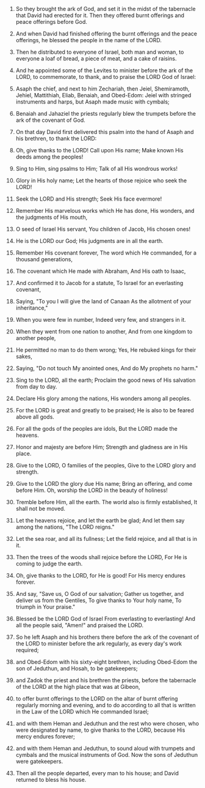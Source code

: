 1. So they brought the ark of God, and set it in the midst of the tabernacle that David had erected for it. Then they offered burnt offerings and peace offerings before God.

2. And when David had finished offering the burnt offerings and the peace offerings, he blessed the people in the name of the LORD.

3. Then he distributed to everyone of Israel, both man and woman, to everyone a loaf of bread, a piece of meat, and a cake of raisins.

4. And he appointed some of the Levites to minister before the ark of the LORD, to commemorate, to thank, and to praise the LORD God of Israel:

5. Asaph the chief, and next to him Zechariah, then Jeiel, Shemiramoth, Jehiel, Mattithiah, Eliab, Benaiah, and Obed-Edom: Jeiel with stringed instruments and harps, but Asaph made music with cymbals;

6. Benaiah and Jahaziel the priests regularly blew the trumpets before the ark of the covenant of God.

7. On that day David first delivered this psalm into the hand of Asaph and his brethren, to thank the LORD:

8. Oh, give thanks to the LORD! Call upon His name; Make known His deeds among the peoples!

9. Sing to Him, sing psalms to Him; Talk of all His wondrous works!

10. Glory in His holy name; Let the hearts of those rejoice who seek the LORD!

11. Seek the LORD and His strength; Seek His face evermore!

12. Remember His marvelous works which He has done, His wonders, and the judgments of His mouth,

13. O seed of Israel His servant, You children of Jacob, His chosen ones!

14. He is the LORD our God; His judgments are in all the earth.

15. Remember His covenant forever, The word which He commanded, for a thousand generations,

16. The covenant which He made with Abraham, And His oath to Isaac,

17. And confirmed it to Jacob for a statute, To Israel for an everlasting covenant,

18. Saying, "To you I will give the land of Canaan As the allotment of your inheritance,"

19. When you were few in number, Indeed very few, and strangers in it.

20. When they went from one nation to another, And from one kingdom to another people,

21. He permitted no man to do them wrong; Yes, He rebuked kings for their sakes,

22. Saying, "Do not touch My anointed ones, And do My prophets no harm."

23. Sing to the LORD, all the earth; Proclaim the good news of His salvation from day to day.

24. Declare His glory among the nations, His wonders among all peoples.

25. For the LORD is great and greatly to be praised; He is also to be feared above all gods.

26. For all the gods of the peoples are idols, But the LORD made the heavens.

27. Honor and majesty are before Him; Strength and gladness are in His place.

28. Give to the LORD, O families of the peoples, Give to the LORD glory and strength.

29. Give to the LORD the glory due His name; Bring an offering, and come before Him. Oh, worship the LORD in the beauty of holiness!

30. Tremble before Him, all the earth. The world also is firmly established, It shall not be moved.

31. Let the heavens rejoice, and let the earth be glad; And let them say among the nations, "The LORD reigns."

32. Let the sea roar, and all its fullness; Let the field rejoice, and all that is in it.

33. Then the trees of the woods shall rejoice before the LORD, For He is coming to judge the earth.

34. Oh, give thanks to the LORD, for He is good! For His mercy endures forever.

35. And say, "Save us, O God of our salvation; Gather us together, and deliver us from the Gentiles, To give thanks to Your holy name, To triumph in Your praise."

36. Blessed be the LORD God of Israel From everlasting to everlasting! And all the people said, "Amen!" and praised the LORD.

37. So he left Asaph and his brothers there before the ark of the covenant of the LORD to minister before the ark regularly, as every day's work required;

38. and Obed-Edom with his sixty-eight brethren, including Obed-Edom the son of Jeduthun, and Hosah, to be gatekeepers;

39. and Zadok the priest and his brethren the priests, before the tabernacle of the LORD at the high place that was at Gibeon,

40. to offer burnt offerings to the LORD on the altar of burnt offering regularly morning and evening, and to do according to all that is written in the Law of the LORD which He commanded Israel;

41. and with them Heman and Jeduthun and the rest who were chosen, who were designated by name, to give thanks to the LORD, because His mercy endures forever;

42. and with them Heman and Jeduthun, to sound aloud with trumpets and cymbals and the musical instruments of God. Now the sons of Jeduthun were gatekeepers.

43. Then all the people departed, every man to his house; and David returned to bless his house.

